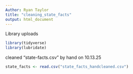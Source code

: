 ```yaml
---
Author: Ryan Taylor
title: "cleaning_state_facts"
output: html_document
---
```


Library uploads
```r
library(tidyverse)
library(lubridate)
```

cleaned "state-facts.csv" by hand on 10.13.25

```r
state_facts <- read.csv("state_facts_handcleaned.csv")
```